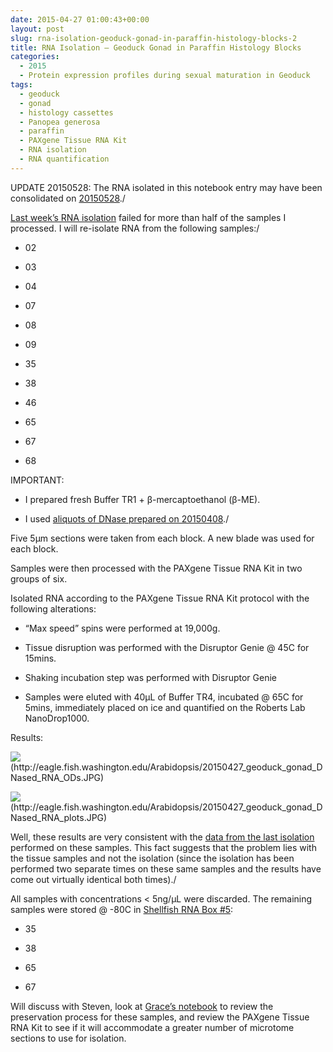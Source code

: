 ```yaml
---
date: 2015-04-27 01:00:43+00:00
layout: post
slug: rna-isolation-geoduck-gonad-in-paraffin-histology-blocks-2
title: RNA Isolation – Geoduck Gonad in Paraffin Histology Blocks
categories:
  - 2015
  - Protein expression profiles during sexual maturation in Geoduck
tags:
  - geoduck
  - gonad
  - histology cassettes
  - Panopea generosa
  - paraffin
  - PAXgene Tissue RNA Kit
  - RNA isolation
  - RNA quantification
---
```


UPDATE 20150528: The RNA isolated in this notebook entry may have been consolidated on [20150528](https://robertslab.github.io/sams-notebook/posts/2015/2015-05-28-bioanalyzer-geoduck-gonad-rna-quality-assessment/)./

[Last week's RNA isolation](https://robertslab.github.io/sams-notebook/posts/2015/2015-04-24-rna-isolation-geoduck-gonad-in-paraffin-histology-blocks/) failed for more than half of the samples I processed. I will re-isolate RNA from the following samples:/




    
  * 02

    
  * 03

    
  * 04

    
  * 07

    
  * 08

    
  * 09

    
  * 35

    
  * 38

    
  * 46

    
  * 65

    
  * 67

    
  * 68



IMPORTANT:


    
  * I prepared fresh Buffer TR1 + β-mercaptoethanol (β-ME).

    
  * I used [aliquots of DNase prepared on 20150408](https://robertslab.github.io/sams-notebook/posts/2015/2015-04-08-rna-isolation-geoduck-foot-in-paraffin-histology-blocks/)./



Five 5μm sections were taken from each block. A new blade was used for each block.

Samples were then processed with the PAXgene Tissue RNA Kit in two groups of six.

Isolated RNA according to the PAXgene Tissue RNA Kit protocol with the following alterations:


    
  * “Max speed” spins were performed at 19,000g.

    
  * Tissue disruption was performed with the Disruptor Genie @ 45C for 15mins.

    
  * Shaking incubation step was performed with Disruptor Genie

    
  * Samples were eluted with 40μL of Buffer TR4, incubated @ 65C for 5mins, immediately placed on ice and quantified on the Roberts Lab NanoDrop1000.



Results:



![](https://eagle.fish.washington.edu/Arabidopsis/20150427_geoduck_gonad_DNased_RNA_ODs.JPG)(http://eagle.fish.washington.edu/Arabidopsis/20150427_geoduck_gonad_DNased_RNA_ODs.JPG)

![](https://eagle.fish.washington.edu/Arabidopsis/20150427_geoduck_gonad_DNased_RNA_plots.JPG)(http://eagle.fish.washington.edu/Arabidopsis/20150427_geoduck_gonad_DNased_RNA_plots.JPG)





Well, these results are very consistent with the [data from the last isolation](https://robertslab.github.io/sams-notebook/posts/2015/2015-04-24-rna-isolation-geoduck-gonad-in-paraffin-histology-blocks/) performed on these samples. This fact suggests that the problem lies with the tissue samples and not the isolation (since the isolation has been performed two separate times on these same samples and the results have come out virtually identical both times)./

All samples with concentrations < 5ng/μL were discarded. The remaining samples were stored @ -80C in [Shellfish RNA Box #5](https://docs.google.com/spreadsheet/ccc?key=0AmS_90rPaQMzcHdyU1d0MDVMLWpaTWdadnJSd0M4UUE&usp=sharing):




    
  * 35

    
  * 38

    
  * 65

    
  * 67



Will discuss with Steven, look at [Grace's notebook](https://genefish.wikispaces.com/Grace%27s+Notebook) to review the preservation process for these samples, and review the PAXgene Tissue RNA Kit to see if it will accommodate a greater number of microtome sections to use for isolation.




